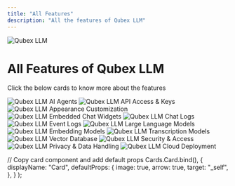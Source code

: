 ```yaml
---
title: "All Features"
description: "All the features of Qubex LLM"
---
```



<Image
  src="/images/features/header-image.png"
  height={1080}
  width={1920}
  quality={100}
  alt="Qubex LLM"
/>

# All Features of Qubex LLM

Click the below cards to know more about the features

<Cards>
  <Card title="AI Agents" href="ai-agents">
    <Image
      src="/images/features/ai-agents/header-image.png"
      height={1080}
      width={1920}
      quality={100}
      alt="Qubex LLM AI Agents"
    />
  </Card>
  <Card title="API Access & Keys" href="api">
    <Image
      src="/images/features/api/header-image.png"
      height={1080}
      width={1920}
      quality={100}
      alt="Qubex LLM API Access & Keys"
    />
  </Card>
  <Card title="Appearance Customization" href="customization">
    <Image
      src="/images/features/customization/header-image.png"
      height={1080}
      width={1920}
      quality={100}
      alt="Qubex LLM Appearance Customization"
    />
  </Card>
  <Card title="Embedded Chat Widgets" href="chat-widgets">
    <Image
      src="/images/features/chat-widgets/header-image.png"
      height={1080}
      width={1920}
      quality={100}
      alt="Qubex LLM Embedded Chat Widgets"
    />
  </Card>
  <Card title="Chat Logs" href="chat-logs">
    <Image
      src="/images/features/chat-logs/header-image.png"
      height={1080}
      width={1920}
      quality={100}
      alt="Qubex LLM Chat Logs"
    />
  </Card>
  <Card title="Event Logs" href="event-logs">
    <Image
      src="/images/features/event-logs/header-image.png"
      height={1080}
      width={1920}
      quality={100}
      alt="Qubex LLM Event Logs"
    />
  </Card>
  <Card title="Large Language Models" href="language-models">
    <Image
      src="/images/features/language-models/header-image.png"
      height={1080}
      width={1920}
      quality={100}
      alt="Qubex LLM Large Language Models"
    />
  </Card>
  <Card title="Embedding Models" href="embedding-models">
    <Image
      src="/images/features/embedding-models/header-image.png"
      height={1080}
      width={1920}
      quality={100}
      alt="Qubex LLM Embedding Models"
    />
  </Card>
  <Card title="Transcription Models" href="transcription-models">
    <Image
      src="/images/features/transcription-models/header-image.png"
      height={1080}
      width={1920}
      quality={100}
      alt="Qubex LLM Transcription Models"
    />
  </Card>
  <Card title="Vector Databases" href="vector-databases">
    <Image
      src="/images/features/vector-databases/header-image.png"
      height={1080}
      width={1920}
      quality={100}
      alt="Qubex LLM Vector Database"
    />
  </Card>
  <Card title="Security & Access" href="security-and-access">
    <Image
      src="/images/features/security-and-access/header-image.png"
      height={1080}
      width={1920}
      quality={100}
      alt="Qubex LLM Security & Access"
    />
  </Card>
  <Card title="Privacy & Data Handling" href="privacy-and-data-handling">
    <Image
      src="/images/features/privacy-and-data-handling/header-image.png"
      height={1080}
      width={1920}
      quality={100}
      alt="Qubex LLM Privacy & Data Handling"
    />
  </Card>
  <Card title="Cloud Deployment" href="/installation-docker/cloud-docker">
    <Image
      src="/images/getting-started/installation/cloud-docker/header-image.png"
      height={1080}
      width={1920}
      quality={100}
      alt="Qubex LLM Cloud Deployment"
    />
  </Card>
</Cards>

  // Copy card component and add default props
  Cards.Card.bind(),
  {
    displayName: "Card",
    defaultProps: {
      image: true,
      arrow: true,
      target: "_self",
    },
  }
);

<style global jsx>{`
  img {
    aspect-ratio: 16/9;
    object-fit: cover;
  }
`}</style>
